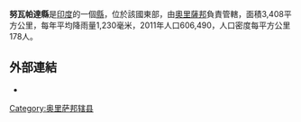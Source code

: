 '''努瓦帕達縣'''是[[印度|印度]]的一個[[縣|縣]]，位於該國東部，由[[奧里薩邦|奧里薩邦]]負責管轄，面積3,408平方公里，每年平均降雨量1,230毫米，2011年人口606,490，人口密度每平方公里178人。

==外部連結==
* {{Official website|http://nuapada.nic.in/}}

{{奥里萨邦行政区划小作品}}
[[Category:奥里萨邦辖县|Category:奥里萨邦辖县]]
